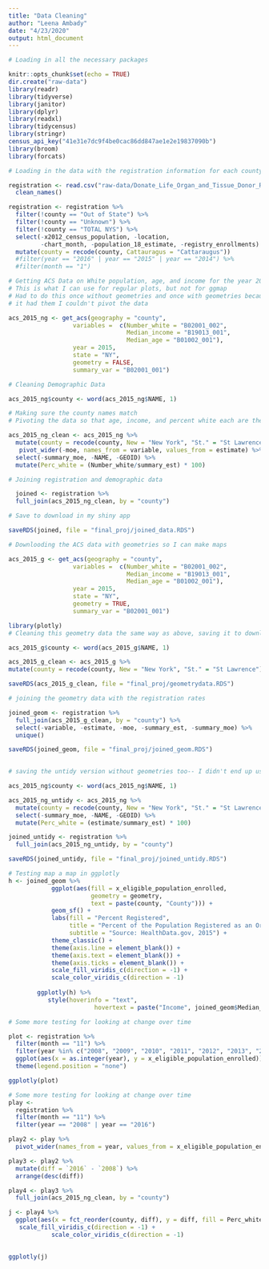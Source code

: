 ```yaml
---
title: "Data Cleaning"
author: "Leena Ambady"
date: "4/23/2020"
output: html_document
---
```


```r
# Loading in all the necessary packages 

knitr::opts_chunk$set(echo = TRUE)
dir.create("raw-data")
library(readr)
library(tidyverse)
library(janitor)
library(dplyr)
library(readxl)
library(tidycensus)
library(stringr)
census_api_key("41e31e7dc9f4be0cac86dd847ae1e2e19837090b")
library(broom)
library(forcats)
```

```r
# Loading in the data with the registration information for each county from 2008-2020

registration <- read.csv("raw-data/Donate_Life_Organ_and_Tissue_Donor_Registry_Enrollment_by_County__Beginning_September_2008.csv") %>%
  clean_names()

registration <- registration %>%
  filter(!county == "Out of State") %>%
  filter(!county == "Unknown") %>%
  filter(!county == "TOTAL NYS") %>%
  select(-x2012_census_population, -location, 
         -chart_month, -population_18_estimate, -registry_enrollments) %>%
  mutate(county = recode(county, Cattauragus = "Cattaraugus")) 
  #filter(year == "2016" | year == "2015" | year == "2014") %>%
  #filter(month == "1")
```

```r
# Getting ACS Data on White population, age, and income for the year 2015
# This is what I can use for regular plots, but not for ggmap
# Had to do this once without geometries and once with geometries because when
# it had them I couldn't pivot the data

acs_2015_ng <- get_acs(geography = "county",
                  variables =  c(Number_white = "B02001_002",
                                 Median_income = "B19013_001", 
                                 Median_age = "B01002_001"),
                  year = 2015,
                  state = "NY",
                  geometry = FALSE,
                  summary_var = "B02001_001")
```

```r
# Cleaning Demographic Data

acs_2015_ng$county <- word(acs_2015_ng$NAME, 1) 

# Making sure the county names match
# Pivoting the data so that age, income, and percent white each are their own variable

acs_2015_ng_clean <- acs_2015_ng %>%
  mutate(county = recode(county, New = "New York", "St." = "St Lawrence")) %>%
   pivot_wider(-moe, names_from = variable, values_from = estimate) %>%
  select(-summary_moe, -NAME, -GEOID) %>%
  mutate(Perc_white = (Number_white/summary_est) * 100)
```

```r
# Joining registration and demographic data 

  joined <- registration %>%
  full_join(acs_2015_ng_clean, by = "county")

# Save to download in my shiny app

saveRDS(joined, file = "final_proj/joined_data.RDS")

```


```r
# Downlooding the ACS data with geometries so I can make maps 

acs_2015_g <- get_acs(geography = "county",
                  variables =  c(Number_white = "B02001_002",
                                 Median_income = "B19013_001", 
                                 Median_age = "B01002_001"),
                  year = 2015,
                  state = "NY",
                  geometry = TRUE,
                  summary_var = "B02001_001")


```

```r
library(plotly)
# Cleaning this geometry data the same way as above, saving it to download in my shiny app

acs_2015_g$county <- word(acs_2015_g$NAME, 1)

acs_2015_g_clean <- acs_2015_g %>%
mutate(county = recode(county, New = "New York", "St." = "St Lawrence"))

saveRDS(acs_2015_g_clean, file = "final_proj/geometrydata.RDS")


```

```r
# joining the geometry data with the registration rates 

joined_geom <- registration %>%
  full_join(acs_2015_g_clean, by = "county") %>%
  select(-variable, -estimate, -moe, -summary_est, -summary_moe) %>%
  unique()

saveRDS(joined_geom, file = "final_proj/joined_geom.RDS")
  
```


```r
# saving the untidy version without geometries too-- I didn't end up using this but just in case

acs_2015_ng$county <- word(acs_2015_ng$NAME, 1) 

acs_2015_ng_untidy <- acs_2015_ng %>%
  mutate(county = recode(county, New = "New York", "St." = "St Lawrence")) %>%
  select(-summary_moe, -NAME, -GEOID) %>%
  mutate(Perc_white = (estimate/summary_est) * 100)

joined_untidy <- registration %>%
  full_join(acs_2015_ng_untidy, by = "county")

saveRDS(joined_untidy, file = "final_proj/joined_untidy.RDS")
```

```r
# Testing map a map in ggplotly
h <- joined_geom %>%
            ggplot(aes(fill = x_eligible_population_enrolled,
                       geometry = geometry, 
                       text = paste(county, "County"))) +
            geom_sf() +
            labs(fill = "Percent Registered",
                 title = "Percent of the Population Registered as an Organ Donor, 2015",
                 subtitle = "Source: HealthData.gov, 2015") +
            theme_classic() +
            theme(axis.line = element_blank()) +
            theme(axis.text = element_blank()) +
            theme(axis.ticks = element_blank()) +
            scale_fill_viridis_c(direction = -1) +
            scale_color_viridis_c(direction = -1)
        
        ggplotly(h) %>%
           style(hoverinfo = "text",
                        hovertext = paste("Income", joined_geom$Median_income))
```

```r
# Some more testing for looking at change over time 

plot <- registration %>%
  filter(month == "11") %>%
  filter(year %in% c("2008", "2009", "2010", "2011", "2012", "2013", "2014", "2015", "2016")) %>%
  ggplot(aes(x = as.integer(year), y = x_eligible_population_enrolled)) + geom_line(aes(color = county)) +
  theme(legend.position = "none")

ggplotly(plot)
```

```r
# Some more testing for looking at change over time 
play <- 
  registration %>%
  filter(month == "11") %>%
  filter(year == "2008" | year == "2016")

play2 <- play %>%
  pivot_wider(names_from = year, values_from = x_eligible_population_enrolled) 

play3 <- play2 %>%
  mutate(diff = `2016` - `2008`) %>%
  arrange(desc(diff))

play4 <- play3 %>%
  full_join(acs_2015_ng_clean, by = "county")

j <- play4 %>%
  ggplot(aes(x = fct_reorder(county, diff), y = diff, fill = Perc_white)) + geom_col() +
   scale_fill_viridis_c(direction = -1) +
            scale_color_viridis_c(direction = -1)
  

ggplotly(j)


```

